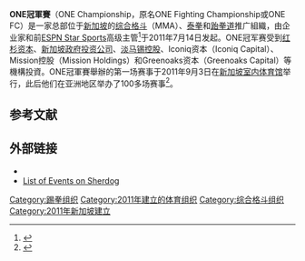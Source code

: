 {{Infobox company
| name = ONE冠軍賽<br>ONE Championship
| logo = 
| type = 私人
| foundation = 2011年7月14日
| location_city = [[市中心_(新加坡)|市中心]]
| area_served = 
| products = 
| industry = 體育
| parent = 
| homepage = http://www.onefc.com
}}'''ONE冠軍賽'''（ONE Championship，原名ONE Fighting Championship或ONE FC）是一家总部位于[[新加坡|新加坡]]的[[综合格斗|综合格斗]]（MMA）、[[泰拳|泰拳]]和[[跆拳道|跆拳道]]推广組織，由企业家{{link-en|查特里·西尤堂|Chatri Sityodtong}}和前[[FOX體育台|ESPN Star Sports]]高级主管{{link-en|崔维克|Victor Cui}}<ref>{{Cite web|title=ONE Fighting Championship™ unveils CHAMPION versus CHAMPION|url=http://www.sherdog.com/news/pressreleases/ONE-Fighting-Championship-unveils-CHAMPION-versus-CHAMPION-34230|accessdate=18 August 2011|publisher=sherdog.com|archive-date=2018-06-19|archive-url=https://web.archive.org/web/20180619035755/http://www.sherdog.com/news/pressreleases/ONE-Fighting-Championship-unveils-CHAMPION-versus-CHAMPION-34230|dead-url=no}}</ref>于2011年7月14日发起。ONE冠军赛受到[[红杉资本|红杉资本]]、[[新加坡政府投资公司|新加坡政府投资公司]]、[[淡马锡控股|淡马锡控股]]、Iconiq资本（Iconiq Capital）、Mission控股（Mission Holdings）和Greenoaks资本（Greenoaks Capital）等機構投資。ONE冠軍賽舉辦的第一场赛事于2011年9月3日在[[新加坡室内体育馆|新加坡室内体育馆]]举行，此后他们在亚洲地区举办了100多场赛事<ref name="Chinese market">{{Cite web|title=EXCLUSIVE: ONE FC CEO Reveals Big Plans for China on Cusp of Beijing Debut|url=https://sports.yahoo.com/news/one-fc-ceo-reveals-big-plans-china-cusp-195452034--mma.html|accessdate=16 December 2014|publisher=Yahoo!|archive-date=2015-04-02|archive-url=https://web.archive.org/web/20150402205437/http://sports.yahoo.com/news/one-fc-ceo-reveals-big-plans-china-cusp-195452034--mma.html|dead-url=no}}</ref>。

== 参考文献 ==
{{Reflist}}

== 外部链接 ==

* {{Official website|http://www.onefc.com/}}
* [http://www.sherdog.com/organizations/One-Championship-3877 List of Events on Sherdog]{{Wayback|url=http://www.sherdog.com/organizations/One-Championship-3877 |date=20190322161504 }}

[[Category:踢拳组织|Category:踢拳组织]]
[[Category:2011年建立的体育组织|Category:2011年建立的体育组织]]
[[Category:综合格斗组织|Category:综合格斗组织]]
[[Category:2011年新加坡建立|Category:2011年新加坡建立]]